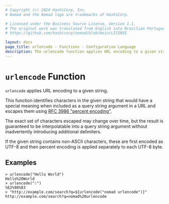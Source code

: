 ```yaml
---
# Copyright (c) 2024 HashiCorp, Inc.
# Nomad and the Nomad logo are trademarks of HashiCorp.

# Licensed under the Business Source License, Version 1.1.
# The original work was translated from English into Brazilian Portuguese.
# https://github.com/hashicorp/nomad/blob/main/LICENSE

layout: docs
page_title: urlencode - Functions - Configuration Language
description: The urlencode function applies URL encoding to a given string.
---
```


# `urlencode` Function

`urlencode` applies URL encoding to a given string.

This function identifies characters in the given string that would have a
special meaning when included as a query string argument in a URL and
escapes them using
[RFC 3986 "percent encoding"](https://tools.ietf.org/html/rfc3986#section-2.1).

The exact set of characters escaped may change over time, but the result
is guaranteed to be interpolatable into a query string argument without
inadvertently introducing additional delimiters.

If the given string contains non-ASCII characters, these are first encoded as
UTF-8 and then percent encoding is applied separately to each UTF-8 byte.

## Examples

```shell-session
> urlencode("Hello World")
Hello%20World
> urlencode("☃")
%E2%98%83
> "http://example.com/search?q=${urlencode("nomad urlencode")}"
http://example.com/search?q=nomad%20urlencode
```
